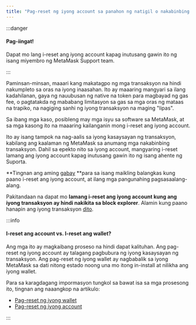 ```yaml
---
title: "Pag-reset ng iyong account sa panahon ng natigil o nakabinbing transaksyon"
---
```


:::danger

#### Pag-iingat!

Dapat mo lang i-reset ang iyong account kapag inutusang gawin ito ng isang miyembro ng MetaMask Support team.

:::

Paminsan-minsan, maaari kang makatagpo ng mga transaksyon na hindi nakumpleto sa oras na iyong inaasahan. Ito ay maaaring mangyari sa ilang kadahilanan, gaya ng nauubusan ng native na token para magbayad ng gas fee, o pagtatakda ng mababang limitasyon sa gas sa mga oras ng mataas na trapiko, na nagiging sanhi ng iyong transaksyon na maging "lipas".

Sa ibang mga kaso, posibleng may mga isyu sa software sa MetaMask, at sa mga kasong ito na maaaring kailanganin mong i-reset ang iyong account.

Ito ay isang tampok na nag-aalis sa iyong kasaysayan ng transaksyon, kabilang ang kaalaman ng MetaMask sa anumang mga nakabinbing transaksyon. Dahil sa epekto nito sa iyong account, mangyaring i-reset lamang ang iyong account kapag inutusang gawin ito ng isang ahente ng Suporta.

**Tingnan ang aming [gabay](/managing-my-wallet/resetting-deleting-and-restoring/how-to-clear-your-account-activity-reset-account) **para sa isang maikling balangkas kung paano i-reset ang iyong account, at ilang mga pangunahing pagsasaalang-alang.

Pakitandaan na dapat mo **lamang i-reset ang iyong account kung ang iyong transaksyon ay hindi nakikita sa block explorer**. Alamin kung paano hanapin ang iyong transaksyon [dito](/managing-my-wallet/how-to-check-my-wallet-activity-on-the-blockchain-explorer).

:::info

#### I-reset ang account vs. I-reset ang wallet?

Ang mga ito ay magkaibang proseso na hindi dapat kalituhan. Ang pag-reset ng iyong account ay talagang pagbubura ng iyong kasaysayan ng transaksyon. Ang pag-reset ng iyong wallet ay nagbabalik sa iyong MetaMask sa dati nitong estado noong una mo itong in-install at nilikha ang iyong wallet.

Para sa karagdagang impormasyon tungkol sa bawat isa sa mga prosesong ito, tingnan ang naaangkop na artikulo:

- [Pag-reset ng iyong wallet](/managing-my-wallet/resetting-deleting-and-restoring/how-to-reset-your-wallet)
- [Pag-reset ng iyong account](/managing-my-wallet/resetting-deleting-and-restoring/how-to-clear-your-account-activity-reset-account)

:::
